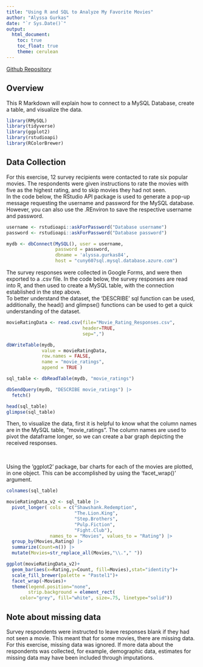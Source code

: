 ```yaml
---
title: "Using R and SQL to Analyze My Favorite Movies"
author: "Alyssa Gurkas"
date: "`r Sys.Date()`"
output: 
  html_document:
    toc: true
    toc_float: true
    theme: cerulean 
---
```

[Github Repository](https://github.com/amgurkas/data-acquisition) 
<br>

## Overview 
This R Markdown will explain how to connect to a MySQL Database, create a table,
and visualize the data.

```r
library(RMySQL)
library(tidyverse)
library(ggplot2)
library(rstudioapi)
library(RColorBrewer)
```

## Data Collection
For this exercise, 12 survey recipients were contacted to rate six popular 
movies. The respondents were given instructions to rate the movies with five as
the highest rating, and to skip movies they had not seen.
<br>
In the code below, the RStudio API package is used to generate a pop-up message 
requesting the username and password for the MySQL database. However, you can
also use the .REnviron to save the respective username and password. 

```r
username <- rstudioapi::askForPassword("Database username")
password <- rstudioapi::askForPassword("Database password")
```


```r
mydb <- dbConnect(MySQL(), user = username, 
                  password = password, 
                  dbname = 'alyssa.gurkas84', 
                  host = "cuny607sql.mysql.database.azure.com")
```

The survey responses were collected in Google Forms, and were then exported to a 
.csv file. In the code below, the survey responses are read into R, and then used 
to create a MySQL table, with the connection established in the step above.
<br>
To better understand the dataset, the 'DESCRIBE' sql function can be used, 
additionally, the head() and glimpse() functions can be used to get a quick 
understanding of the dataset. 
```r
movieRatingData <- read.csv(file="Movie_Rating_Responses.csv", 
                            header=TRUE, 
                            sep=",")

dbWriteTable(mydb, 
             value = movieRatingData, 
             row.names = FALSE, 
             name = "movie_ratings", 
             append = TRUE )

sql_table <- dbReadTable(mydb, "movie_ratings")

dbSendQuery(mydb, "DESCRIBE movie_ratings") |>  
  fetch()

head(sql_table)
glimpse(sql_table)

```

Then, to visualize the data, first it is helpful to know what the column names
are in the MySQL table, "movie_ratings". The column names are used to pivot the
dataframe longer, so we can create a bar graph depicting the received responses.

<br>

Using the 'ggplot2' package, bar charts for each of the movies are plotted, in 
one object. This can be accomplished by using the 'facet_wrap()' argument.
```r
colnames(sql_table)

movieRatingData_v2 <- sql_table |> 
  pivot_longer( cols = c("Shawshank.Redemption",
                         "The.Lion.King",
                         "Step.Brothers",
                         "Pulp.Fiction",
                         "Fight.Club"),
                names_to = "Movies", values_to = "Rating") |> 
  group_by(Movies,Rating) |> 
  summarize(Count=n()) |> 
  mutate(Movies=str_replace_all(Movies,"\\."," ")) 

ggplot(movieRatingData_v2)+
  geom_bar(aes(x=Rating,y=Count, fill=Movies),stat="identity")+
  scale_fill_brewer(palette = "Pastel1")+
  facet_wrap(~Movies)+
  theme(legend.position="none",
        strip.background = element_rect(
     color="grey", fill="white", size=.75, linetype="solid"))
```

## Note about missing data
Survey respondents were instructed to leave responses blank if they had not seen 
a movie. This meant that for some movies, there are missing data. For this
exercise, missing data was ignored. If more data about the respondents was 
collected, for example, demographic data, estimates for missing data may have 
been included through imputations.
